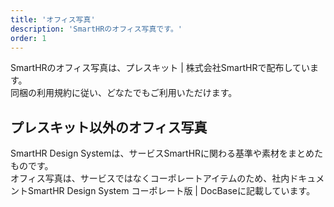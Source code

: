 ```yaml
---
title: 'オフィス写真'
description: 'SmartHRのオフィス写真です。'
order: 1
---
```



SmartHRのオフィス写真は、<CustomLink href ="https://smarthr.co.jp/press-kit/" target="_blank">プレスキット | 株式会社SmartHR</CustomLink>で配布しています。  
同梱の利用規約に従い、どなたでもご利用いただけます。


## プレスキット以外のオフィス写真
SmartHR Design Systemは、サービスSmartHRに関わる基準や素材をまとめたものです。  
オフィス写真は、サービスではなくコーポレートアイテムのため、社内ドキュメント<CustomLink href ="https://smarthr-inc.docbase.io/posts/2775925#%E3%82%AA%E3%83%95%E3%82%A3%E3%82%B9%E5%86%99%E7%9C%9F" target="_blank">SmartHR Design System コーポレート版 | DocBase</CustomLink>に記載しています。
